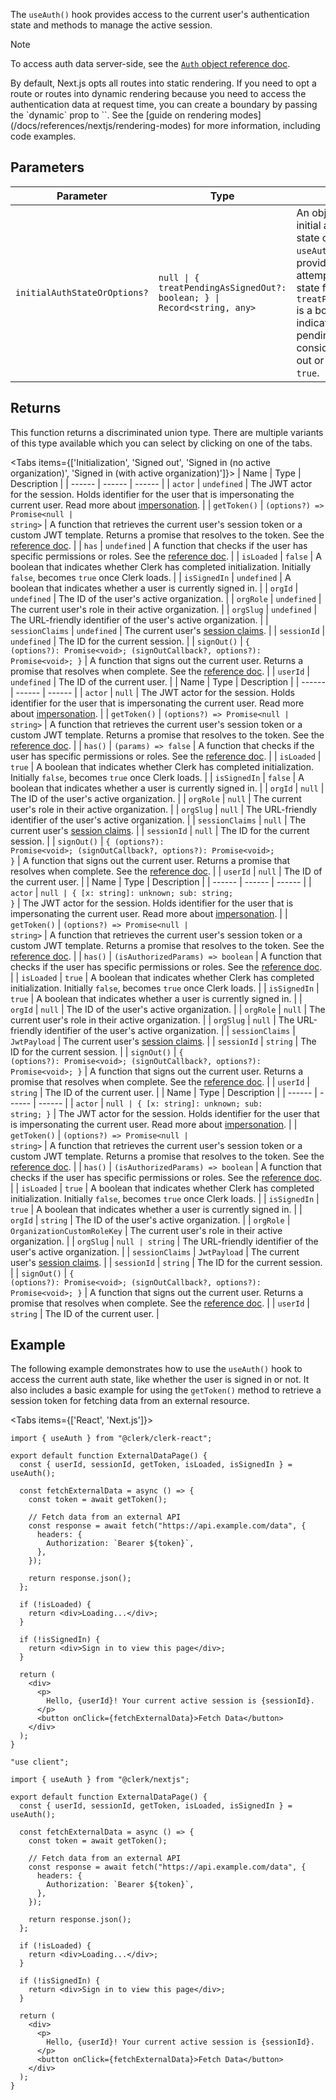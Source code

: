 The `useAuth()` hook provides access to the current user's authentication state and methods to manage the active session.

> [!NOTE]
> To access auth data server-side, see the [`Auth` object reference doc](/docs/references/backend/types/auth-object).

<If sdk="nextjs">
By default, Next.js opts all routes into static rendering. If you need to opt a route or routes into dynamic rendering because you need to access the authentication data at request time, you can create a boundary by passing the `dynamic` prop to `<ClerkProvider>`. See the [guide on rendering modes](/docs/references/nextjs/rendering-modes) for more information, including code examples.
</If>

## Parameters

| Parameter                    | Type                                                                                   | Description                                                                                                                                                                                                                                                                                                     |
| ---------------------------- | -------------------------------------------------------------------------------------- | --------------------------------------------------------------------------------------------------------------------------------------------------------------------------------------------------------------------------------------------------------------------------------------------------------------- |
| `initialAuthStateOrOptions?` | <code>null \| \{ treatPendingAsSignedOut?: boolean; \} \| Record\<string, any\></code> | An object containing the initial authentication state or options for the `useAuth()` hook. If not provided, the hook will attempt to derive the state from the context. `treatPendingAsSignedOut` is a boolean that indicates whether pending sessions are considered as signed out or not. Defaults to `true`. |

## Returns

This function returns a discriminated union type. There are multiple variants of this type available which you can select by clicking on one of the tabs.

<Tabs items={['Initialization', 'Signed out', 'Signed in (no active organization)', 'Signed in (with active organization)']}>
<Tab>
| Name | Type | Description |
| ------ | ------ | ------ |
| `actor` | `undefined` | The JWT actor for the session. Holds identifier for the user that is impersonating the current user. Read more about [impersonation](/docs/users/user-impersonation). |
| `getToken()` | <code>(options?) => Promise\<null \| string\></code> | A function that retrieves the current user's session token or a custom JWT template. Returns a promise that resolves to the token. See the [reference doc](/docs/references/javascript/session#get-token). |
| `has` | `undefined` | A function that checks if the user has specific permissions or roles. See the [reference doc](/docs/references/backend/types/auth-object#has). |
| `isLoaded` | `false` | A boolean that indicates whether Clerk has completed initialization. Initially `false`, becomes `true` once Clerk loads. |
| `isSignedIn` | `undefined` | A boolean that indicates whether a user is currently signed in. |
| `orgId` | `undefined` | The ID of the user's active organization. |
| `orgRole` | `undefined` | The current user's role in their active organization. |
| `orgSlug` | `undefined` | The URL-friendly identifier of the user's active organization. |
| `sessionClaims` | `undefined` | The current user's [session claims](/docs/backend-requests/resources/session-tokens). |
| `sessionId` | `undefined` | The ID for the current session. |
| `signOut()` | <code>\{ (options?): Promise\<void\>; (signOutCallback?, options?): Promise\<void\>; \}</code> | A function that signs out the current user. Returns a promise that resolves when complete. See the [reference doc](/docs/references/javascript/clerk#sign-out). |
| `userId` | `undefined` | The ID of the current user. |
</Tab>
<Tab>
| Name | Type | Description |
| ------ | ------ | ------ |
| `actor` | `null` | The JWT actor for the session. Holds identifier for the user that is impersonating the current user. Read more about [impersonation](/docs/users/user-impersonation). |
| `getToken()` | <code>(options?) => Promise\<null \| string\></code> | A function that retrieves the current user's session token or a custom JWT template. Returns a promise that resolves to the token. See the [reference doc](/docs/references/javascript/session#get-token). |
| `has()` | <code>(params) => false</code> | A function that checks if the user has specific permissions or roles. See the [reference doc](/docs/references/backend/types/auth-object#has). |
| `isLoaded` | `true` | A boolean that indicates whether Clerk has completed initialization. Initially `false`, becomes `true` once Clerk loads. |
| `isSignedIn` | `false` | A boolean that indicates whether a user is currently signed in. |
| `orgId` | `null` | The ID of the user's active organization. |
| `orgRole` | `null` | The current user's role in their active organization. |
| `orgSlug` | `null` | The URL-friendly identifier of the user's active organization. |
| `sessionClaims` | `null` | The current user's [session claims](/docs/backend-requests/resources/session-tokens). |
| `sessionId` | `null` | The ID for the current session. |
| `signOut()` | <code>\{ (options?): Promise\<void\>; (signOutCallback?, options?): Promise\<void\>; \}</code> | A function that signs out the current user. Returns a promise that resolves when complete. See the [reference doc](/docs/references/javascript/clerk#sign-out). |
| `userId` | `null` | The ID of the current user. |
</Tab>
<Tab>
| Name | Type | Description |
| ------ | ------ | ------ |
| `actor` | <code>null \| \{ [x: string]: unknown; sub: string; \}</code> | The JWT actor for the session. Holds identifier for the user that is impersonating the current user. Read more about [impersonation](/docs/users/user-impersonation). |
| `getToken()` | <code>(options?) => Promise\<null \| string\></code> | A function that retrieves the current user's session token or a custom JWT template. Returns a promise that resolves to the token. See the [reference doc](/docs/references/javascript/session#get-token). |
| `has()` | <code>(isAuthorizedParams) => boolean</code> | A function that checks if the user has specific permissions or roles. See the [reference doc](/docs/references/backend/types/auth-object#has). |
| `isLoaded` | `true` | A boolean that indicates whether Clerk has completed initialization. Initially `false`, becomes `true` once Clerk loads. |
| `isSignedIn` | `true` | A boolean that indicates whether a user is currently signed in. |
| `orgId` | `null` | The ID of the user's active organization. |
| `orgRole` | `null` | The current user's role in their active organization. |
| `orgSlug` | `null` | The URL-friendly identifier of the user's active organization. |
| `sessionClaims` | `JwtPayload` | The current user's [session claims](/docs/backend-requests/resources/session-tokens). |
| `sessionId` | `string` | The ID for the current session. |
| `signOut()` | <code>\{ (options?): Promise\<void\>; (signOutCallback?, options?): Promise\<void\>; \}</code> | A function that signs out the current user. Returns a promise that resolves when complete. See the [reference doc](/docs/references/javascript/clerk#sign-out). |
| `userId` | `string` | The ID of the current user. |
</Tab>
<Tab>
| Name | Type | Description |
| ------ | ------ | ------ |
| `actor` | <code>null \| \{ [x: string]: unknown; sub: string; \}</code> | The JWT actor for the session. Holds identifier for the user that is impersonating the current user. Read more about [impersonation](/docs/users/user-impersonation). |
| `getToken()` | <code>(options?) => Promise\<null \| string\></code> | A function that retrieves the current user's session token or a custom JWT template. Returns a promise that resolves to the token. See the [reference doc](/docs/references/javascript/session#get-token). |
| `has()` | <code>(isAuthorizedParams) => boolean</code> | A function that checks if the user has specific permissions or roles. See the [reference doc](/docs/references/backend/types/auth-object#has). |
| `isLoaded` | `true` | A boolean that indicates whether Clerk has completed initialization. Initially `false`, becomes `true` once Clerk loads. |
| `isSignedIn` | `true` | A boolean that indicates whether a user is currently signed in. |
| `orgId` | `string` | The ID of the user's active organization. |
| `orgRole` | `OrganizationCustomRoleKey` | The current user's role in their active organization. |
| `orgSlug` | <code>null \| string</code> | The URL-friendly identifier of the user's active organization. |
| `sessionClaims` | `JwtPayload` | The current user's [session claims](/docs/backend-requests/resources/session-tokens). |
| `sessionId` | `string` | The ID for the current session. |
| `signOut()` | <code>\{ (options?): Promise\<void\>; (signOutCallback?, options?): Promise\<void\>; \}</code> | A function that signs out the current user. Returns a promise that resolves when complete. See the [reference doc](/docs/references/javascript/clerk#sign-out). |
| `userId` | `string` | The ID of the current user. |
</Tab>
</Tabs>

## Example

The following example demonstrates how to use the `useAuth()` hook to access the current auth state, like whether the user is signed in or not. It also includes a basic example for using the `getToken()` method to retrieve a session token for fetching data from an external resource.

<Tabs items={['React', 'Next.js']}>
<Tab>

```tsx {{ filename: 'src/pages/ExternalDataPage.tsx' }}
import { useAuth } from "@clerk/clerk-react";

export default function ExternalDataPage() {
  const { userId, sessionId, getToken, isLoaded, isSignedIn } = useAuth();

  const fetchExternalData = async () => {
    const token = await getToken();

    // Fetch data from an external API
    const response = await fetch("https://api.example.com/data", {
      headers: {
        Authorization: `Bearer ${token}`,
      },
    });

    return response.json();
  };

  if (!isLoaded) {
    return <div>Loading...</div>;
  }

  if (!isSignedIn) {
    return <div>Sign in to view this page</div>;
  }

  return (
    <div>
      <p>
        Hello, {userId}! Your current active session is {sessionId}.
      </p>
      <button onClick={fetchExternalData}>Fetch Data</button>
    </div>
  );
}
```

</Tab>
<Tab>

```tsx {{ filename: 'app/external-data/page.tsx' }}
"use client";

import { useAuth } from "@clerk/nextjs";

export default function ExternalDataPage() {
  const { userId, sessionId, getToken, isLoaded, isSignedIn } = useAuth();

  const fetchExternalData = async () => {
    const token = await getToken();

    // Fetch data from an external API
    const response = await fetch("https://api.example.com/data", {
      headers: {
        Authorization: `Bearer ${token}`,
      },
    });

    return response.json();
  };

  if (!isLoaded) {
    return <div>Loading...</div>;
  }

  if (!isSignedIn) {
    return <div>Sign in to view this page</div>;
  }

  return (
    <div>
      <p>
        Hello, {userId}! Your current active session is {sessionId}.
      </p>
      <button onClick={fetchExternalData}>Fetch Data</button>
    </div>
  );
}
```

</Tab>
</Tabs>
